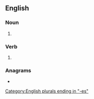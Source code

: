 ==English==

===Noun===
{{head|en|noun plural form}}

# {{plural of|blotch|lang=en}}

===Verb===
{{head|en|verb form}}

# {{en-third-person singular of|blotch}}

===Anagrams===
* {{anagrams|en|a=bcehlost|Bechtols}}

[[Category:English plurals ending in "-es"]]